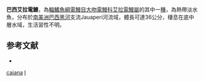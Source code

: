 {{Speciesbox
| taxon = Iracema caiana
| binomial_authority = [[Triques|Triques]], 1996
| status = NE
| status_system = IUCN3.1
| synonyms = *''Gymnorhamphichthys caianus'', Triques, 1996
}}
'''巴西艾拉電鰻'''，為[[輻鰭魚綱|輻鰭魚綱]][[電鰻目|電鰻目]][[大吻電鰻科|大吻電鰻科]][[艾拉電鰻屬|艾拉電鰻屬]]的其中一[[種|種]]，為熱帶淡水魚，分布於[[南美洲|南美洲]][[巴西|巴西]][[黑河|黑河]]支流Jauaperi河流域，體長可達36公分，棲息在底中層水域，生活習性不明。

== 参考文献 ==
*{{FishBase_species|genus=Iracema|species=caiana|year=2015|month=9}}

{{Taxonbar}}
[[Category:艾拉電鰻屬|caiana]]
[[Category:1996年描述的鱼类|I]]